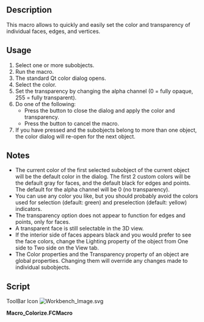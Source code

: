 <languages/>
<translate>
<!--T:1-->
{{Macro
|Name=Macro Colorize
|Icon=Workbench_Image.svg
|Description=Quickly and easily set the color and transparency of individual faces, edges, and vertices.
|Author=TheMarkster
|Version=1.03
|Date=2023-10-07
|FCVersion=Python3 builds
|Download=[https://wiki.freecadweb.org/images/d/de/Workbench_Image.svg ToolBar Icon]
}}

==Description== <!--T:2-->

<!--T:3-->
This macro allows to quickly and easily set the color and transparency of individual faces, edges, and vertices.

==Usage== <!--T:4-->

<!--T:5-->
# Select one or more subobjects.
# Run the macro.
# The standard Qt color dialog opens.
# Select the color.
# Set the transparency by changing the alpha channel (0 = fully opaque, 255 = fully transparent).
# Do one of the following:
#* Press the {{Button|OK}} button to close the dialog and apply the color and transparency.
#* Press the {{Button|Cancel}} button to cancel the macro.
# If you have pressed {{Button|OK}} and the subobjects belong to more than one object, the color dialog will re-open for the next object.

==Notes== <!--T:6-->

<!--T:7-->
* The current color of the first selected subobject of the current object will be the default color in the dialog. The first 2 custom colors will be the default gray for faces, and the default black for edges and points. The default for the alpha channel will be 0 (no transparency).
* You can use any color you like, but you should probably avoid the colors used for selection (default: green) and preselection (default: yellow) indicators.
* The transparency option does not appear to function for edges and points, only for faces.
* A transparent face is still selectable in the 3D view.
* If the interior side of faces appears black and you would prefer to see the face colors, change the Lighting property of the object from One side to Two side on the View tab.
* The Color properties and the Transparency property of an object are global properties. Changing them will override any changes made to individual subobjects.

==Script== <!--T:8--> 

<!--T:9-->
ToolBar Icon [[Image:Workbench_Image.svg]]

</translate>
'''Macro_Colorize.FCMacro'''

{{MacroCode|code=

# -*- coding: utf-8 -*-
#Colorize macro, 2021, by <TheMarkster> LGPL2.1 or later
#Usage: Select subobjects, run macro
#A color picker dialog will appear
#Select the color for the selected subobjects.
#The alpha channel corresponds to the transparency
# 0 = no transparency, 255 = full transparency
# first 2 custom colors are the default gray and black
# used for faces and edges/points
__icon__ = "https://wiki.freecad.org/images/d/de/Workbench_Image.svg"
__version__ = "1.03"
from PySide import QtGui,QtCore
import warnings
warnings.filterwarnings("ignore", category=DeprecationWarning)

class ColorDlg (QtGui.QColorDialog):
    def __init__(self,title,flags):
        QtGui.QColorDialog.__init__(self)
        self.title = title
        self.flags = flags

    def getClr(self, currentColor):
        current = QtGui.QColor(currentColor[0]*255,currentColor[1]*255,currentColor[2]*255,currentColor[3]*255)
        self.setCustomColor(0,QtGui.QColor.fromRgb(204,204,204,0)) # gray, default face color
        self.setCustomColor(2,QtGui.QColor.fromRgb(0,0,0,0)) #black, default line and point color
        clr = self.getColor(current,None,self.title, self.flags)
        return clr

def getIdx(sen):
    '''get subelement index from sub element name, e.g. from "Face6"  we get 5'''
    if 'Face' in sen or 'Edge' in sen or 'Wire' in sen:
        val = int(sen[4:])
    elif 'Vertex' in sen:
        val = int(sen[6:])
    return val-1

def buildDefaultColorArray(color, count):
    clr = (color[0],color[1],color[2],0.0)
    return[clr] * count

def getCurrentColor(obj,subName):
    idx = getIdx(subName)
    if "Face" in subName:
        ary = obj.ViewObject.DiffuseColor
    elif "Edge" in subName:
        ary = obj.ViewObject.LineColorArray
    elif "Vertex" in subName:
        ary = obj.ViewObject.PointColorArray
    if len(ary) >= idx:
        return ary[idx]
    else:
        return ary[0]


def setColors():
    selx = Gui.Selection.getSelectionEx()
    for sel in selx:
        if sel.HasSubObjects:
            defaultColor = QtCore.Qt.gray if "Face" in sel.SubElementNames[0] else QtCore.Qt.black
            currentColor = getCurrentColor(sel.Object,sel.SubElementNames[0])
            subs = sel.SubElementNames
            faces = [name for name in subs if "Face" in name]
            edges = [name for name in subs if "Edge" in name]
            vertices = [name for name in subs if "Vertex" in name]
            objname = sel.Object.Name
            if sel.Object.Name != sel.Object.Label:
                objname += " ("+sel.Object.Label+")"
            dlg = ColorDlg('Colorize v'+__version__+' object: '+objname,QtGui.QColorDialog.ShowAlphaChannel.__or__(QtGui.QColorDialog.DontUseNativeDialog))
            col = dlg.getClr(currentColor)
            if not col.isValid(): #user canceled
                return
            col = col.getRgbF()

            if faces:
                dc = sel.Object.ViewObject.DiffuseColor
                if len(dc) == 1:
                    dc = buildDefaultColorArray(dc[0], len(sel.Object.Shape.Faces))
                indices = [getIdx(name) for name in faces]
                for idx in indices:
                    dc[idx] = col
                sel.Object.ViewObject.DiffuseColor = dc
            if edges:
                lca = sel.Object.ViewObject.LineColorArray
                if len(lca) == 1:
                    lca = buildDefaultColorArray(lca[0], len(sel.Object.Shape.Edges))
                indices = [getIdx(name) for name in edges]
                for idx in indices:
                    lca[idx] = col
                sel.Object.ViewObject.LineColorArray = lca

            if vertices:
                pca = sel.Object.ViewObject.PointColorArray
                if len(pca) == 1:
                    pca = buildDefaultColorArray(pca[0], len(sel.Object.Shape.Vertexes))
                indices = [getIdx(name) for name in vertices]
                for idx in indices:
                    pca[idx] = col
                sel.Object.ViewObject.PointColorArray = pca

        else:
            FreeCAD.Console.PrintError("No subobjects selected\n")

setColors()
}}
{{clear}}